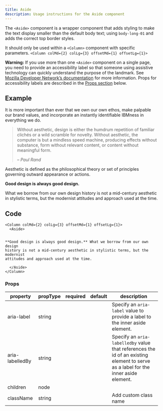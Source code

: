 ```yaml
---
title: Aside
description: Usage instructions for the Aside component
---
```


<PageDescription>


The `<Aside>` component is a wrapper component that adds styling to make the
text display smaller than the default body text; using `body-long-01` and adds
the correct top border styles.

It should only be used within a `<Column>` component with specific parameters.
`<Column colMd={2} colLg={3} offsetMd={1} offsetLg={1}>`

</PageDescription>


<InlineNotification kind="warning">


**Warning:** If you use more than one `<Aside>` component on a single page, you
need to provide an accessibility label so that someone using assistive
technology can quickly understand the purpose of the landmark. See
[Mozilla Developer Network’s documentation](https://developer.mozilla.org/en-US/docs/Web/Accessibility/ARIA/Roles/Complementary_role#Labeling_landmarks)
for more information. Props for accessibility labels are described in the
[Props section](#props) below.

</InlineNotification>


## Example

<Row>
<Column colMd={5} colLg={8}>


It is more important than ever that we own our own ethos, make palpable our
brand values, and incorporate an instantly identifiable IBMness in everything we
do.

> Without aesthetic, design is either the humdrum repetition of familiar clichés
> or a wild scramble for novelty. Without aesthetic, the computer is but a
> mindless speed machine, producing effects without substance, form without
> relevant content, or content without meaningful form.
>
> <cite>– Paul Rand</cite>

Aesthetic is defined as the philosophical theory or set of principles governing
outward appearance or actions.

</Column>
<Column colMd={2} colLg={3} offsetMd={1} offsetLg={1}>
<Aside aria-label="Example aside">


**Good design is always good design.**

What we borrow from our own design history is not a mid-century aesthetic in
stylistic terms, but the modernist attitudes and approach used at the time.

</Aside>


</Column>
</Row>


## Code

```mdx path=components/Aside/Aside.js src=https://github.com/carbon-design-system/gatsby-theme-carbon/tree/main/packages/gatsby-theme-carbon/src/components/Aside
<Column colMd={2} colLg={3} offsetMd={1} offsetLg={1}>
  <Aside>


**Good design is always good design.** What we borrow from our own design
history is not a mid-century aesthetic in stylistic terms, but the modernist
attitudes and approach used at the time.

  </Aside>
</Column>

```

### Props

| property        | propType | required | default | description                                                                                                                       |
| --------------- | -------- | -------- | ------- | --------------------------------------------------------------------------------------------------------------------------------- |
| aria-label      | string   |          |         | Specify an `aria-label` value to provide a label to the inner aside element.                                                      |
| aria-labelledBy | string   |          |         | Specify an `aria-labelledby` value that references the id of an existing element to serve as a label for the inner aside element. |
| children        | node     |          |         |                                                                                                                                   |
| className       | string   |          |         | Add custom class name                                                                                                             |
